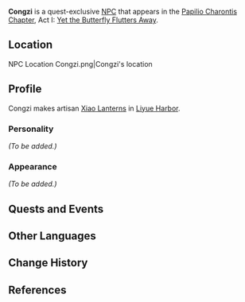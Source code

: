{{Meta
<!-- REMOVE THIS TEMPLATE AFTER ADDING MISSING INFO -->
|missing_NPC_profile = yes
}}
{{Character Infobox
|image            = NPC Congzi.png
|region           = Liyue
|voiceEN          = [https://www.deneenmelody.com/ Deneen Melody]<ref>Twitter: [https://twitter.com/DeneenMelody/status/1366847279852777475 EN VA Self Announcement]</ref> <small>(Memory)</small>
|type             = Quest NPC
}}
'''Congzi''' is a quest-exclusive [[NPC]] that appears in the [[Papilio Charontis Chapter]], Act I: [[Yet the Butterfly Flutters Away]].

==Location==
<gallery hideaddbutton="true" captionalign="center">
NPC Location Congzi.png|Congzi's location
<!--NPC Location Congzi Context.png|Additional context-->
</gallery>

==Profile==
Congzi makes artisan [[Xiao Lantern]]s in [[Liyue Harbor]].

===Personality===
''(To be added.)''

===Appearance===
''(To be added.)''

==Quests and Events==
{{Quest Appearances}}

==Other Languages==
{{Other Languages
|default_hidden = 1
|en      = Congzi
|zhs     = 聪子
|zhs_rm  = Cōngzi
|zht     = 聰子
|zht_rm  = Cōngzi
<!-- |zh_tl   = Smart Child -->
|ja      = 聡子
|ja_rm   = Soushi<ref>{{Ref/Quest|Friendships, Wishes, and Regrets|note=Japanese Voice-Over}}</ref>
|ko      = {{tt|현명|賢明}}
|ko_rm   = Hyeonmyeong
<!-- |ko_tl   = Wisdom -->
|es      = Tsongzi
|fr      = Congzi
|ru      = Цун Цзы
|th      = Congzi
|vi      = Congzi
|de      = Congzi
|id      = Congzi
|pt      = Congzi
}}

==Change History==
{{Change History|1.3}}

==References==
{{Reflist}}
